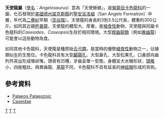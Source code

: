 {{Automatic taxobox
| taxon = Angelosaurus
| authority = Olson & Beerbower, 1953
|fossil_range = 早[[二疊紀|二疊紀]]{{fossil_range|空谷階}}
| subdivision_ranks = [[種|種]]
| subdivision = 
* '''''A. dolani'''''([[模式种|模式种]]) <small>Olson & Berrbower, 1953</small>
* '''''A. greeni''''' <small>Olson, 1962</small>
* '''''A. romeri''''' <small>Olson and Barghuser, 1962</small>
}}

'''天使龍屬'''（[[學名|學名]]：''Angelosaurus''）意為「天使蜥蜴」，是[[盤龍目|盤龍目]][[卡色龍科|卡色龍科]]的一屬，化石發現於[[美國|美國]][[德克薩斯州|德州]][[諾克斯縣_(德克薩斯州)|諾克斯縣]]的[[聖安吉洛組|聖安吉洛組]]（San Angelo Formation）中層，年代為[[二疊紀|二疊紀]]早期（[[空谷階|空谷階]]）。天使龍的身長約3到3.5公尺長，體重約300公斤。如同其近親[[杯鼻龍|杯鼻龍]]，天使龍的體型大、厚重，是[[植食性|植食性]]動物，天使龍與同屬卡色龍科的''Caseoides''、''Caseopsis''生存於相同環境。大型[[楔齒龍類|楔齒龍類]]（例如[[異齒龍|異齒龍]]）可能會以這些動物為食。

如同其他卡色龍科，天使龍是種原始[[合弓類|合弓類]]，是當時的優勢[[植食性|植食性]]動物之一，佔據類似[[牛|牛]]的生態位。卡色龍科具有大型[[顳顬孔|顳顬孔]]、大型鼻孔、大型松果孔，口鼻部向齒列外突出形成喙狀嘴，頭骨有凹槽，牙齒呈單一型態。身體呈大水桶形狀，[[頸椎|頸椎]]小，四肢粗壯。與異齒龍、[[基龍|基龍]]不同，卡色龍科不具有延長的[[神經棘|神經棘]]形成的背帆。
 
==參考資料==
* [https://web.archive.org/web/20080103044907/http://www.palaeos.com/Paleozoic/Permian/Kungurian.htm Palaeos Palaeozoic]
* [http://www.kheper.net/evolution/pelycosauria/Caseidae.html Caseidae] {{Wayback|url=http://www.kheper.net/evolution/pelycosauria/Caseidae.html |date=20160802072852 }}
{{基底合弓綱|S.}}
{{Taxonbar|from=Q1014429}}

[[Category:卡色龍亞目|T]]
[[Category:二疊紀合弓類|T]]
[[Category:1953年描述的分类群|T]]


{{Synapsida-stub}}